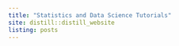 ```yaml
---
title: "Statistics and Data Science Tutorials"
site: distill::distill_website
listing: posts
---
```

